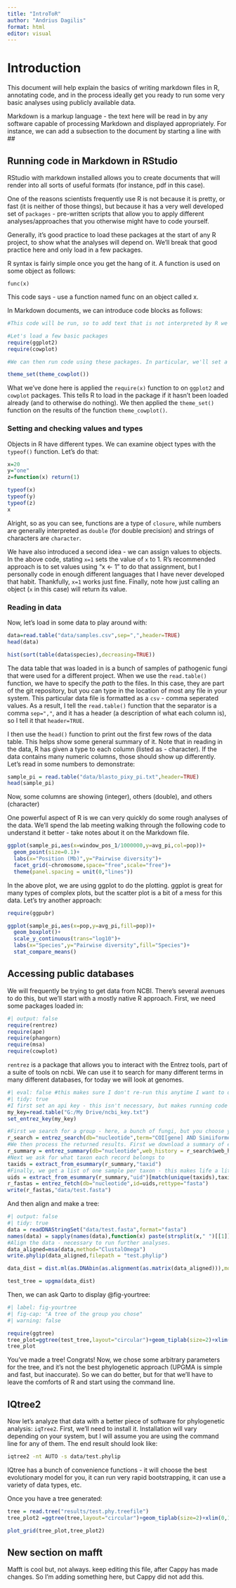 ```yaml
---
title: "IntroToR"
author: "Andrius Dagilis"
format: html
editor: visual
---
```


# Introduction

This document will help explain the basics of writing markdown files in R, annotating code, and in the process ideally get you ready to run some very basic analyses using publicly available data.

Markdown is a markup language - the text here will be read in by any software capable of processing Markdown and displayed appropriately. For instance, we can add a subsection to the document by starting a line with \##

## Running code in Markdown in RStudio

RStudio with markdown installed allows you to create documents that will render into all sorts of useful formats (for instance, pdf in this case).

One of the reasons scientists frequently use R is not because it is pretty, or fast (it is neither of those things), but because it has a very well developed set of `packages` - pre-written scripts that allow you to apply different analyses/approaches that you otherwise might have to code yourself.

Generally, it's good practice to load these packages at the start of any R project, to show what the analyses will depend on. We'll break that good practice here and only load in a few packages.

R syntax is fairly simple once you get the hang of it. A function is used on some object as follows:

```         
func(x)
```

This code says - use a function named func on an object called x.

In Markdown documents, we can introduce code blocks as follows:

```r
#This code will be run, so to add text that is not interpreted by R we have to start a line with #

#Let's load a few basic packages
require(ggplot2)
require(cowplot)

#We can then run code using these packages. In particular, we'll set a plotting theme to make our plots easier to read in a minute

theme_set(theme_cowplot())
```

What we've done here is applied the `require(x)` function to on `ggplot2` and `cowplot` packages. This tells R to load in the package if it hasn't been loaded already (and to otherwise do nothing). We then applied the `theme_set()` function on the results of the function `theme_cowplot()`.

### Setting and checking values and types

Objects in R have different types. We can examine object types with the `typeof()` function. Let's do that:

```r
x=20
y="one"
z=function(x) return(1)

typeof(x)
typeof(y)
typeof(z)
x
```

Alright, so as you can see, functions are a type of `closure`, while numbers are generally interpreted as `double` (for double precision) and strings of characters are `character`.

We have also introduced a second idea - we can assign values to objects. In the above code, stating `x=1` sets the value of `x` to 1. R's recommended approach is to set values using "x \<- 1" to do that assignment, but I personally code in enough different languages that I have never developed that habit. Thankfully, `x=1` works just fine. Finally, note how just calling an object (`x` in this case) will return its value.

### Reading in data

Now, let's load in some data to play around with:

```r

data=read.table("data/samples.csv",sep=",",header=TRUE)
head(data)

hist(sort(table(data$species),decreasing=TRUE))
```

The data table that was loaded in is a bunch of samples of pathogenic fungi that were used for a different project. When we use the `read.table()` function, we have to specify the $path$ to the files. In this case, they are part of the git repository, but you can type in the location of most any file in your system. This particular data file is formatted as a `csv` - comma seperated values. As a result, I tell the `read.table()` function that the separator is a comma `sep=","`, and it has a header (a description of what each column is), so I tell it that `header=TRUE`.

I then use the `head()` function to print out the first few rows of the data table. This helps show some general summary of it. Note that in reading in the data, R has given a type to each column (listed as <chr> - character). If the data contains many numeric columns, those should show up differently. Let's read in some numbers to demonstrate:

```r
sample_pi = read.table("data/blasto_pixy_pi.txt",header=TRUE)
head(sample_pi)
```

Now, some columns are showing <int> (integer), others <dbl> (double), and others <chr> (character)

One powerful aspect of R is we can very quickly do some rough analyses of the data. We'll spend the lab meeting walking through the following code to understand it better - take notes about it on the Markdown file.

```r
ggplot(sample_pi,aes(x=window_pos_1/1000000,y=avg_pi,col=pop))+
  geom_point(size=0.1)+
  labs(x="Position (Mb)",y="Pairwise diversity")+
  facet_grid(~chromosome,space="free",scale="free")+
  theme(panel.spacing = unit(0,"lines"))
```

In the above plot, we are using ggplot to do the plotting. ggplot is great for many types of complex plots, but the scatter plot is a bit of a mess for this data. Let's try another approach:

```r
require(ggpubr)

ggplot(sample_pi,aes(x=pop,y=avg_pi,fill=pop))+
  geom_boxplot()+
  scale_y_continuous(trans="log10")+
  labs(x="Species",y="Pairwise diversity",fill="Species")+
  stat_compare_means()
```

## Accessing public databases

We will frequently be trying to get data from NCBI. There's several avenues to do this, but we'll start with a mostly native R approach. First, we need some packages loaded in:

```r
#| output: false
require(rentrez)
require(ape)
require(phangorn)
require(msa)
require(cowplot)
```

`rentrez` is a package that allows you to interact with the Entrez tools, part of a suite of tools on ncbi. We can use it to search for many different terms in many different databases, for today we will look at genomes.

```r
#| eval: false #this makes sure I don't re-run this anytime I want to output a pdf
#| tidy: true
#I first set an api key - this isn't necessary, but makes running code a bit easier. You may get an angry email from ncbi if you abuse this system though, so don't abuse it!
my_key=read.table("G:/My Drive/ncbi_key.txt")
set_entrez_key(my_key)

#First we search for a group - here, a bunch of fungi, but you choose yours as appropriate
r_search = entrez_search(db="nucleotide",term="COI[gene] AND Simiiformes[ORGN] AND 100:1000[SLEN]",use_history = TRUE)
#We then process the returned results. First we download a summary of each record
r_summary = entrez_summary(db="nucleotide",web_history = r_search$web_history,retmax=500)
#Next we ask for what taxon each record belongs to
taxids = extract_from_esummary(r_summary,"taxid")
#Finally, we get a list of one sample per taxon - this makes life a little easier
uids = extract_from_esummary(r_summary,"uid")[match(unique(taxids),taxids)]
r_fastas = entrez_fetch(db="nucleotide",id=uids,rettype="fasta")
write(r_fastas,"data/test.fasta")
```

And then align and make a tree:

```r
#| output: false
#| tidy: true
data = readDNAStringSet("data/test.fasta",format="fasta")
names(data) = sapply(names(data),function(x) paste(strsplit(x," ")[[1]][2:3],collapse=" "))
#Align the data - necessary to run further analyses.
data_aligned=msa(data,method="ClustalOmega")
write.phylip(data_aligned,filepath = "test.phylip")

data_dist = dist.ml(as.DNAbin(as.alignment(as.matrix(data_aligned))),model="F81")

test_tree = upgma(data_dist)
```

Then, we can ask Qarto to display @fig-yourtree:

```r
#| label: fig-yourtree
#| fig-cap: "A tree of the group you chose"
#| warning: false

require(ggtree)
tree_plot=ggtree(test_tree,layout="circular")+geom_tiplab(size=2)+xlim(0,0.2)
tree_plot
```

You've made a tree! Congrats! Now, we chose some arbitrary parameters for the tree, and it's not the best phylogenetic approach (UPGMA is simple and fast, but inaccurate). So we can do better, but for that we'll have to leave the comforts of R and start using the command line.

## IQtree2

Now let's analyze that data with a better piece of software for phylogenetic analysis: `iqTree2`. First, we'll need to install it. Installation will vary depending on your system, but I will assume you are using the command line for any of them. The end result should look like:

```bash

iqtree2 -nt AUTO -s data/test.phylip
```

IQtree has a bunch of convenience functions - it will choose the best evolutionary model for you, it can run very rapid bootstrapping, it can use a variety of data types, etc.

Once you have a tree generated:

```r
tree = read.tree("results/test.phy.treefile")
tree_plot2 =ggtree(tree,layout="circular")+geom_tiplab(size=2)+xlim(0,1.2)

plot_grid(tree_plot,tree_plot2)
```

## New section on mafft

Mafft is cool but, not always. keep editing this file, after Cappy has made changes. So I'm adding something here, but Cappy did not add this.

